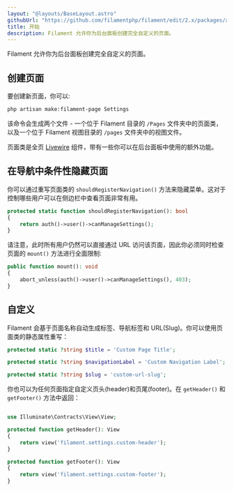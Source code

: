 ```yaml
---
layout: "@layouts/BaseLayout.astro"
githubUrl: "https://github.com/filamentphp/filament/edit/2.x/packages/admin/docs/03-pages/01-getting-started.md"
title: 开始
description: Filament 允许你为后台面板创建完全自定义的页面。
---
```


Filament 允许你为后台面板创建完全自定义的页面。

## 创建页面

要创建新页面，你可以:

```bash
php artisan make:filament-page Settings
```

该命令会生成两个文件 - 一个位于 Filament 目录的 `/Pages` 文件夹中的页面类，以及一个位于 Filament 视图目录的 `/pages` 文件夹中的视图文件。

页面类是全页 [Livewire](https://laravel-livewire.com) 组件，带有一些你可以在后台面板中使用的额外功能。 

## 在导航中条件性隐藏页面

你可以通过重写页面类的 `shouldRegisterNavigation()` 方法来隐藏菜单。这对于控制哪些用户可以在侧边栏中查看页面非常有用。

```php
protected static function shouldRegisterNavigation(): bool
{
    return auth()->user()->canManageSettings();
}
```

请注意，此时所有用户仍然可以直接通过 URL 访问该页面，因此你必须同时检查页面的 `mount()` 方法进行全面限制:

```php
public function mount(): void
{
    abort_unless(auth()->user()->canManageSettings(), 403);
}
```

## 自定义

Filament 会基于页面名称自动生成标签、导航标签和 URL(Slug)。你可以使用页面类的静态属性重写：

```php
protected static ?string $title = 'Custom Page Title';

protected static ?string $navigationLabel = 'Custom Navigation Label';

protected static ?string $slug = 'custom-url-slug';
```

你也可以为任何页面指定自定义页头(header)和页尾(footer)。在 `getHeader()` 和 `getFooter()` 方法中返回：

```php

use Illuminate\Contracts\View\View;

protected function getHeader(): View
{
    return view('filament.settings.custom-header');
}

protected function getFooter(): View
{
    return view('filament.settings.custom-footer');
}
```
